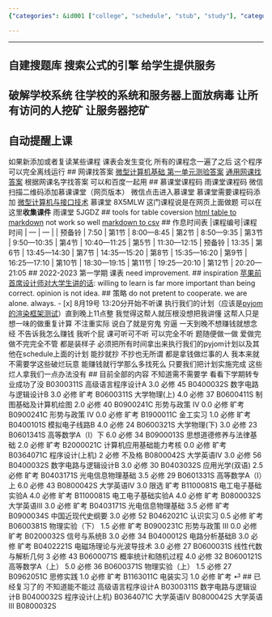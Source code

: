 ```yaml
---
{"categories": &id001 ["college", "schedule", "stub", "study"], "category": "Education", "date": "2022-06-26 15:57:14", "description": "The university course schedule program is designed to assist students in organizing their academic plans, retrieving relevant class and exam details, and displaying grades on a scale of 0.0 to 6.0. The program categorizes subjects into required/elective options and features status markers for absences, incompletes, or failures.", "tags": *id001, "title": "复习补考的科目 补课 课程 补习"}

---
```


------
## 自建搜题库 搜索公式的引擎 给学生提供服务
## 破解学校系统 往学校的系统和服务器上面放病毒 让所有访问的人挖矿 让服务器挖矿
## 自动提醒上课
如果新添加或者复读某些课程 课表会发生变化
所有的课程念一遍了之后 这个程序可以完全离线运行
## 网课找答案
[微型计算机基础 第一单元测验答案](https://vip.studypro.club/2021/2021%E4%B8%AD%E5%9B%BD%E5%A4%A7%E5%AD%A6mooc-%E5%BE%AE%E6%9C%BA%E6%8E%A5%E5%8F%A3%E6%8A%80%E6%9C%AF%E5%B9%BF%E4%B8%9C%E8%B4%A2%E7%BB%8F%E5%A4%A7%E5%AD%A6-%E6%9C%80%E6%96%B0%E4%B8%AD%E5%9B%BD/)
[通用网课找答案](https://vip.studypro.club) 根据网课名字找答案 可以和百度一起用
## 慕课堂课程码 雨课堂课程码
微信扫描二维码添加慕课课堂（网页版本）
微信点击进入慕课堂 慕课堂需要课程码添加
[微型计算机与接口技术](https://www.icourse163.org/course/NJUPT-1206367801) 慕课堂 8X5MLW 这门课程说是在网页上面做题 可以在这里**收集课件** 雨课堂 5JGDZ
## tools for table coversion
[html table to markdown](https://github.com/johnbeech/html-table-to-markdown-converter) not work so well
[markdown to csv](https://github.com/tomroy/mdtable2csv)
## 作息时间表
|课程编号|课程时间 |
--- | --- |
| 预备铃 | 7:50
| 第1节 | 8:00—8:45
| 第2节 | 8:50—9:35
| 第3节 | 9:50—10:35
| 第4节 | 10:40—11:25
| 第5节 | 11:30—12:15
| 预备铃 | 13:35
| 第6节 | 13:45—14:30
| 第7节 | 14:35—15:20
| 第8节 | 15:35—16:20
| 第9节 | 16:25—17:10
| 第10节 | 18:30—19:15
| 第11节 | 19:25—20:10
| 第12节 | 20:20—21:05
## 2022-2023 第一学期 课表
need improvement.
## inspiration
[苹果前首席设计师对大学生讲的话](https://www.bilibili.com/video/BV1eU4y1L7fQ):
willing to learn is far more important than being correct.
opinion is not idea.
## 策略
do not pretent to cooperate. we are alone. always.
- [x] 8月19号 13:20分开始不听课 执行我们的计划（应该是[pyjom的渲染框架测试](./pyjom schedules.md)）直到晚上11点整
我觉得这帮人就压根没想把我讲懂 这帮人只是想一味的做重复计算 不注重实际 说白了就是穷鬼 穷逼 一天到晚不想赚钱就想念经 不告诉我怎么赚钱 我听个屁
课可听可不听 可以完全不听 题随便做一做 爱做完做不完完全不管 都是装样子 必须把所有时间拿出来执行我们的pyjom计划以及其他在schedule上面的计划
能抄就抄 不抄也无所谓 都是拿钱做烂事的人 我本来就不需要学这些破烂玩意 能赚钱就行学那么多找死么 只要我们把计划实施完成 这些烂人拿我们一点办法没有
## 目前全部的内容 不知道需不需要学 看看下学期转专业成功了没
B0300311S	高级语言程序设计A	3.0	必修	45
B0400032S	数字电路与逻辑设计B	3.0	必修	旷考
B0600311S	大学物理(上)	4.0	必修	37
B0600411S	制图基础及计算机绘图	2.0	必修	40
B0900241C	形势与政策 IV	0.0	必修	旷考
B0900241C	形势与政策 IV	0.0	必修	旷考
B1900011C	金工实习	1.0	必修	旷考
B0400101S	模拟电子线路B	4.0	必修	24
B0600321S	大学物理(下)	3.0	必修	23
B0601341S	高等数学A（Ⅰ）下	6.0	必修	34
B0900013S	思想道德修养与法律基础	2.0	必修	旷考
B2000021C	计算机应用基础能力考核	0.0	必修	旷考
B0364071C	程序设计(上机)	2	必修	不及格
B0800042S	大学英语Ⅳ	3.0	必修	56
B0400032S	数字电路与逻辑设计B	3.0	必修	30
B0403032S	应用光学(双语)	2.5	必修	旷考
B0403171S	光电信息物理基础	3.5	必修	29
B0601331S	高等数学A（Ⅰ）上	6.0	必修	43
B0800042S	大学英语Ⅳ	3.0	限选	旷考
B1100081S	电工电子基础实验A	4.0	必修	旷考
B1100081S	电工电子基础实验A	4.0	必修	旷考
B0800032S	大学英语Ⅲ	3.0	必修	旷考
B0403171S	光电信息物理基础	3.5	必修	旷考
B0900034S	中国近现代史纲要	3.0	必修	52
B0462021C	认识实习	0.5	必修	旷考
B0600381S	物理实验（下）	1.5	必修	旷考
B0900231C	形势与政策 III	0.0	必修	旷考
B0200032S	信号与系统B	3.0	必修	34
B0400012S	电路分析基础B	3.0	必修	旷考
B0402221S	电磁场理论与光波导技术	3.0	必修	27
B0600031S	线性代数与解析几何	3	必修	43
B0600071S	概率统计和随机过程	4.0	必修	32
B0600121S	高等数学A（上）	5.0	必修	36
B0600371S	物理实验（上）	1.5	必修	27
B0962051C	思修实践	1.0	必修	旷考
B1163011C	电装实习	1.0	必修	旷考	 ⏎
## 已经复习了的 不知道能不能过
高级语言程序设计A B0300311S
数字电路与逻辑设计B B0400032S
程序设计(上机) B0364071C
大学英语Ⅳ B0800042S
大学英语Ⅲ B0800032S
